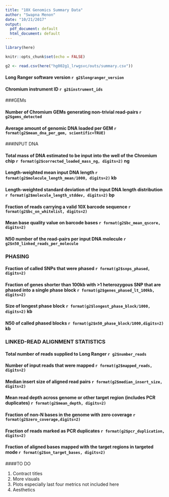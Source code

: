 ```yaml
---
title: "10X Genomics Summary Data"
author: "Swapna Menon"
date: "10/21/2017"
output:
  pdf_document: default
  html_document: default
---
```


```r
library(here)

knitr::opts_chunk$set(echo = FALSE)
```

```r
g2 <- read.csv(here("hg002g1_lrwgsvc/outs/summary.csv"))
```

#### Long Ranger software version `r g2$longranger_version`

#### Chromium instrument ID `r g2$instrument_ids`

###GEMs

#### Number of Chromium GEMs generating non-trivial read-pairs  `r g2$gems_detected`

#### Average amount of genomic DNA loaded per GEM  `r format(g2$mean_dna_per_gem, scientific=TRUE)`

###INPUT DNA

#### Total mass of DNA estimated to be input into the well of the Chromium chip `r format(g2$corrected_loaded_mass_ng, digits=2)` ng

#### Length-weighted mean input DNA length `r format(g2$molecule_length_mean/1000, digits=2)` kb

#### Length-weighted standard deviation of the input DNA length distribution `r format(g2$molecule_length_stddev, digits=2)` bp

#### Fraction of reads carrying a valid 10X barcode sequence  `r format(g2$bc_on_whitelist, digits=2)`

#### Mean base quality value on barcode bases  `r format(g2$bc_mean_qscore, digits=2)`

#### N50 number of the read-pairs per input DNA molecule `r g2$n50_linked_reads_per_molecule`

### PHASING

#### Fraction of called SNPs that were phased `r format(g2$snps_phased, digits=2)`

#### Fraction of genes shorter than 100kb with >1 heterozygous SNP that are phased into a single phase block `r format(g2$genes_phased_lt_100kb, digits=2)`

#### Size of longest phase block `r format(g2$longest_phase_block/1000, digits=2)` kb

#### N50 of called phased blocks `r format(g2$n50_phase_block/1000,digits=2)` kb


### LINKED-READ ALIGNMENT STATISTICS

#### Total number of reads supplied to Long Ranger `r g2$number_reads`

#### Number of input reads that were mapped `r format(g2$mapped_reads, digits=2)`

#### Median insert size of aligned read pairs `r format(g2$median_insert_size, digits=2)`

#### Mean read depth across genome or other target region (includes PCR duplicates) `r format(g2$mean_depth, digits=2)`

#### Fraction of non-N bases in the genome with zero coverage `r format(g2$zero_coverage,digits=2) `

#### Fraction of reads marked as PCR duplicates `r format(g2$pcr_duplication, digits=2)`

#### Fraction of aligned bases mapped with the target regions in targeted mode `r format(g2$on_target_bases, digits=2)`


####TO DO

1. Contract titles
2. More visuals
3. Plots especially last four metrics not included here
4. Aesthetics


